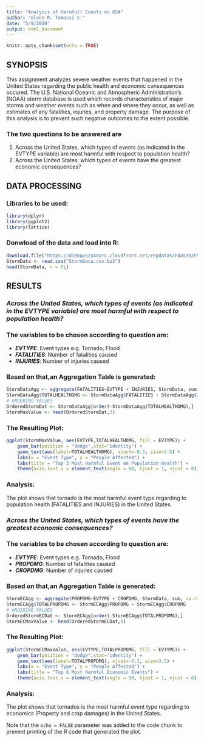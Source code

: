 ```yaml
---
title: "Analysis of Harmfull Events on USA"
author: "Glenn R. Tomassi C."
date: "5/9/2020"
output: html_document
---
```


```r
knitr::opts_chunk$set(echo = TRUE)
```

## SYNOPSIS

This assignment analyzes severe weather events that happened in the United States regarding the public health and economic consequences occured. The U.S. National Oceanic and Atmospheric Administration’s (NOAA) storm database is used which records characteristics of major storms and weather events such as when and where they occur, as well as estimates of any fatalities, injuries, and property damage. The purpose of this analysis is to prevent such negative outcomes to the extent possible.

### The two questions to be answered are

1. Across the United States, which types of events (as indicated in the EVTYPE variable) are most harmful with respect to population health?
2. Across the United States, which types of events have the greatest economic consequences?


## DATA PROCESSING

### Libraries to be used:

```r
library(dplyr)
library(ggplot2)
library(lattice)
```

### Donwload of the data and load into R:

```r
download.file("https://d396qusza40orc.cloudfront.net/repdata%2Fdata%2FStormData.csv.bz2", destfile = "StormData.csv.bz2")
StormData <- read.csv("StormData.csv.bz2")
head(StormData, n = 6L)
```

## RESULTS

### ***Across the United States, which types of events (as indicated in the EVTYPE variable) are most harmful with respect to population health?***

### The variables to be chosen according to question are:
* ***EVTYPE***: Event types e.g. Tornado, Flood
* ***FATALITIES***: Number of fatalities caused
* ***INJURIES***: Number of injuries caused

### Based on that,an Aggregation Table is generated:
```r
StormDataAgg <- aggregate(FATALITIES~EVTYPE + INJURIES, StormData, sum, na.rm = TRUE)
StormDataAgg$TOTALHEALTHDMG <- StormDataAgg$FATALITIES + StormDataAgg$INJURIES
# ORDERING VALUES
OrderedStormDat <- StormDataAgg[order(-StormDataAgg$TOTALHEALTHDMG),]
StormMaxValue <- head(OrderedStormDat,3)
```

### The Resulting Plot:
```r
ggplot(StormMaxValue, aes(EVTYPE,TOTALHEALTHDMG, fill = EVTYPE)) + 
    geom_bar(position = "dodge",stat="identity") +
    geom_text(aes(label=TOTALHEALTHDMG), vjust=-0.3, size=3.5) +
    labs(x = "Event Type", y = "People Affected") +
    labs(title = "Top 3 Most Harmful Event on Population Health") +
    theme(axis.text.x = element_text(angle = 90, hjust = 1, vjust = 0))
```

### Analysis:

The plot shows that tornado is the most harmful event type regarding to population health (FATALITIES and INJURIES) in the United States.

### ***Across the United States, which types of events have the greatest economic consequences?***

### The variables to be chosen according to question are:
* ***EVTYPE***: Event types e.g. Tornado, Flood
* ***PROPDMG***: Number of fatalities caused
* ***CROPDMG***: Number of injuries caused

### Based on that,an Aggregation Table is generated:
```r
StormECAgg <- aggregate(PROPDMG~EVTYPE + CROPDMG, StormData, sum, na.rm = TRUE)
StormECAgg$TOTALPROPDMG <- StormECAgg$PROPDMG + StormECAgg$CROPDMG
# ORDERING VALUES
OrderedStormECDat <- StormECAgg[order(-StormECAgg$TOTALPROPDMG),]
StormECMaxValue <- head(OrderedStormECDat,6)
```

### The Resulting Plot:

```r
ggplot(StormECMaxValue, aes(EVTYPE,TOTALPROPDMG, fill = EVTYPE)) + 
    geom_bar(position = "dodge",stat="identity") +
    geom_text(aes(label=TOTALPROPDMG), vjust=-0.3, size=3.5) +
    labs(x = "Event Type", y = "People Affected") +
    labs(title = "Top 6 Most Harmful Economic Events") +
    theme(axis.text.x = element_text(angle = 90, hjust = 1, vjust = 0))
```

### Analysis:

The plot shows that tornados is the most harmful event type regarding to economics (Property and crop damages) in the United States.


Note that the `echo = FALSE` parameter was added to the code chunk to prevent printing of the R code that generated the plot.
